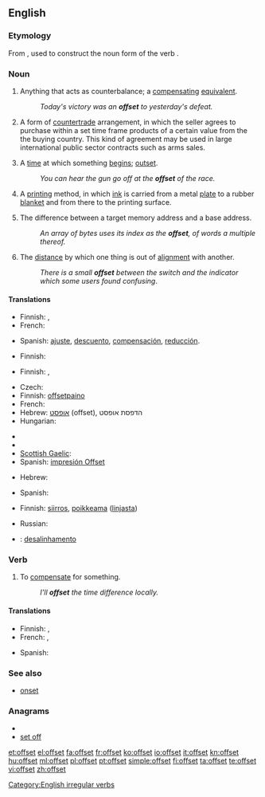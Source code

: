 ==English==

===Etymology===
From {{prefix|off|set}}, used to construct the noun form of the verb {{term|set off|to set off|lang=en}}.

===Noun===
{{en-noun}}

# {{anchor|1}}Anything that acts as counterbalance; a [[compensating]] [[equivalent]].
#: ''Today's victory was an '''offset''' to yesterday's defeat.''
# {{anchor|2}}{{context|international trade}} A form of [[countertrade]] arrangement, in which the seller agrees to purchase within a set time frame products of a certain value from the the buying country. This kind of agreement may be used in large international public sector contracts such as arms sales.
# {{anchor|3}}{{obsolete|c. 1555}} A [[time]] at which something [[begin]]s; [[outset]].
#: ''You can hear the gun go off at the '''offset''' of the race.''
# {{anchor|4}}A [[printing]] method, in which [[ink]] is carried from a metal [[plate]] to a rubber [[blanket]] and from there to the printing surface.
# {{anchor|5}}{{programming}} The difference between a target memory address and a base address.
#: ''An array of bytes uses its index as the '''offset''', of words a multiple thereof.''
# {{anchor|6}}The [[distance]] by which one thing is out of [[alignment]] with another.
#: ''There is a small '''offset''' between the switch and the indicator which some users found confusing''.

====Translations====
{{trans-top|compensating equivalent}}
* Finnish: {{t-|fi|hyvitys}}, {{t+|fi|kompensaatio}}
* French: {{t+|fr|compensation}}
{{trans-mid}}
* Spanish: [[ajuste]], [[descuento]], [[compensación]], [[reducción]].
{{trans-bottom}}

{{trans-top|countertrade arrangement}}
* Finnish: {{t-|fi|kompensaatiokauppa}}
{{trans-mid}}
{{trans-bottom}}

{{trans-top| time at which something begins}}
* Finnish: {{t+|fi|alku}}, {{t-|fi|aloitus}}
{{trans-mid}}
{{trans-bottom}}

{{trans-top|offset printing}}
* Czech: {{t-|cs|ofset|m}}
* Finnish: [[offsetpaino]]
* French: {{t+|fr|offset}}
* Hebrew: [[אופסט]] (offset), הדפסת אופסט
* Hungarian: {{t|hu|ofszet}}
{{trans-mid}}
* {{trreq|Irish}}
* {{trreq|Norwegian}}
* [[Scottish Gaelic]]: {{t-|gd|leac-sgrìobhadh|m|xs=Scottish Gaelic}}
* Spanish: [[impresión Offset]]
{{trans-bottom}}

{{trans-top|difference in memory addresses}}
* Hebrew: {{he-translation|היסט|hesset}}
{{trans-mid}}
* Spanish: {{t-|es|desplazamiento}}
{{trans-bottom}}

{{trans-top|distance by which one thing is out of alignment with another}}
* Finnish: [[siirros]], [[poikkeama]] ([[linja|linjasta]])
{{trans-mid}}
* Russian: {{t|ru|отступ|tr=otstup|sc=Cyrl}}
{{trans-bottom}}

{{checktrans-top}}
* {{ttbc|Portuguese}}: [[desalinhamento]]
{{trans-bottom}}

===Verb===
{{en-verb|offsets|offsetting|offset}}

# To [[compensate]] for something.
#: ''I'll '''offset''' the time difference locally.''

====Translations====
{{trans-top|to compensate for something}}
* Finnish: {{t-|fi|kompensoida}}, {{t+|fi|korvata}}
* French: {{t+|fr|compenser}}, {{t+|fr|contrebalancer}}
{{trans-mid}}
* Spanish: {{t-|es|compensar}}
{{trans-bottom}}

===See also===
* [[onset]]

===Anagrams===
* {{alphagram|effost}}
* [[set off#English|set off]]

[[Category:English irregular verbs]]

[[et:offset]]
[[el:offset]]
[[fa:offset]]
[[fr:offset]]
[[ko:offset]]
[[io:offset]]
[[it:offset]]
[[kn:offset]]
[[hu:offset]]
[[ml:offset]]
[[pl:offset]]
[[pt:offset]]
[[simple:offset]]
[[fi:offset]]
[[ta:offset]]
[[te:offset]]
[[vi:offset]]
[[zh:offset]]